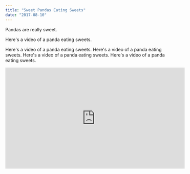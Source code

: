 ```yaml
---
title: "Sweet Pandas Eating Sweets"
date: "2017-08-10"
---
```


Pandas are really sweet.

Here's a video of a panda eating sweets.

Here's a video of a panda eating sweets.
Here's a video of a panda eating sweets.
Here's a video of a panda eating sweets.
Here's a video of a panda eating sweets.


<iframe width="560" height="315" src="https://www.youtube.com/embed/4n0xNbfJLR8" frameborder="0" allowfullscreen></iframe>